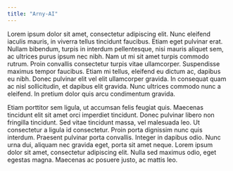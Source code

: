 ```yaml
---
title: "Arny-AI"
---
```


Lorem ipsum dolor sit amet, consectetur adipiscing elit. Nunc eleifend iaculis mauris, in viverra tellus tincidunt faucibus. Etiam eget pulvinar erat. Nullam bibendum, turpis in interdum pellentesque, nisi mauris aliquet sem, ac ultrices purus ipsum nec nibh. Nam ut mi sit amet turpis commodo rutrum. Proin convallis consectetur turpis vitae ullamcorper. Suspendisse maximus tempor faucibus. Etiam mi tellus, eleifend eu dictum ac, dapibus eu nibh. Donec pulvinar elit vel elit ullamcorper gravida. In consequat quam ac nisl sollicitudin, et dapibus elit gravida. Nunc ultrices commodo nunc a eleifend. In pretium dolor quis arcu condimentum gravida.

Etiam porttitor sem ligula, ut accumsan felis feugiat quis. Maecenas tincidunt elit sit amet orci imperdiet tincidunt. Donec pulvinar libero non fringilla tincidunt. Sed vitae tincidunt massa, vel malesuada leo. Ut consectetur a ligula id consectetur. Proin porta dignissim nunc quis interdum. Praesent pulvinar porta convallis. Integer in dapibus odio. Nunc urna dui, aliquam nec gravida eget, porta sit amet neque. Lorem ipsum dolor sit amet, consectetur adipiscing elit. Nulla sed maximus odio, eget egestas magna. Maecenas ac posuere justo, ac mattis leo.